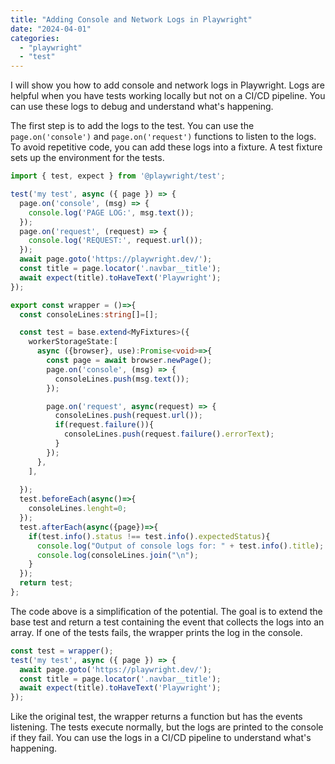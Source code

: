 ```yaml
---
title: "Adding Console and Network Logs in Playwright"
date: "2024-04-01"
categories:
  - "playwright"
  - "test"
---
```

I will show you how to add console and network logs in Playwright. Logs are helpful when you have tests working locally but not on a CI/CD pipeline. You can use these logs to debug and understand what's happening.

The first step is to add the logs to the test. You can use the `page.on('console')` and `page.on('request')` functions to listen to the logs. To avoid repetitive code, you can add these logs into a fixture. A test fixture sets up the environment for the tests.


```ts
import { test, expect } from '@playwright/test';

test('my test', async ({ page }) => {
  page.on('console', (msg) => {
    console.log('PAGE LOG:', msg.text());
  });
  page.on('request', (request) => {
    console.log('REQUEST:', request.url());
  });
  await page.goto('https://playwright.dev/');
  const title = page.locator('.navbar__title');
  await expect(title).toHaveText('Playwright');
});
```

```ts
export const wrapper = ()=>{
  const consoleLines:string[]=[];

  const test = base.extend<MyFixtures>({
    workerStorageState:[
      async ({browser}, use):Promise<void>=>{
        const page = await browser.newPage();
        page.on('console', (msg) => {
          consoleLines.push(msg.text());
        });

        page.on('request', async(request) => {
          consoleLines.push(request.url());
          if(request.failure()){
            consoleLines.push(request.failure().errorText);
          }
        });
      },
    ],
    
  });
  test.beforeEach(async()=>{
    consoleLines.lenght=0;
  });
  test.afterEach(async({page})=>{
    if(test.info().status !== test.info().expectedStatus){
      console.log("Output of console logs for: " + test.info().title);
      console.log(consoleLines.join("\n");
    }
  });
  return test;
};
```

The code above is a simplification of the potential. The goal is to extend the base test and return a test containing the event that collects the logs into an array. If one of the tests fails, the wrapper prints the log in the console.

```ts
const test = wrapper();
test('my test', async ({ page }) => {
  await page.goto('https://playwright.dev/');
  const title = page.locator('.navbar__title');
  await expect(title).toHaveText('Playwright');
});
```

Like the original test, the wrapper returns a function but has the events listening. The tests execute normally, but the logs are printed to the console if they fail. You can use the logs in a CI/CD pipeline to understand what's happening.